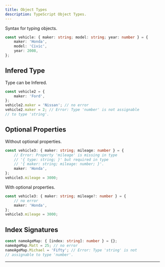 ```yaml
---
title: Object Types
description: TypeScript Object Types.
---
```


Syntax for typing objects.

```ts copy
const vehicle: { maker: string; model: string; year: number } = {
	maker: 'Honda',
	model: 'Civic',
	year: 2008,
};
```

## Infered Type

Type can be Infered.

```ts copy
const vehicle2 = {
	maker: 'Ford',
};
vehicle2.maker = 'Nissan'; // no error
vehicle2.maker = 2; // Error: Type 'number' is not assignable
// to type 'string'.
```

## Optional Properties

Without optional properties.

```ts copy
const vehicle3: { maker: string; mileage: number } = {
	// Error: Property 'mileage' is missing in type
	// '{ type: string; }' but required in type
	// '{ maker: string; mileage: number; }'.
	maker: 'Honda',
};
vehicle3.mileage = 3000;
```

With optional properties.

```ts copy
const vehicle3: { maker: string; mileage?: number } = {
	// no error
	maker: 'Honda',
};
vehicle3.mileage = 3000;
```

## Index Signatures

```ts copy
const nameAgeMap: { [index: string]: number } = {};
nameAgeMap.Matt = 25; // no error
nameAgeMap.Michael = 'Fifty'; // Error: Type 'string' is not
// assignable to type 'number'.
```

---
